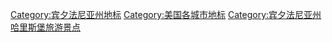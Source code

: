 [[Category:宾夕法尼亚州地标|Category:宾夕法尼亚州地标]]
[[Category:美国各城市地标|Category:美国各城市地标]]
[[Category:宾夕法尼亚州哈里斯堡旅游景点|Category:宾夕法尼亚州哈里斯堡旅游景点]]